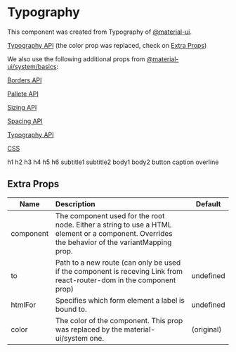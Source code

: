 
<Meta title="Components/atoms/Typography" component={Typography} />

# Typography

This component was created from Typography of [@material-ui](https://material-ui.com).

[Typography API](https://material-ui.com/api/typography) (the color prop was replaced, check on [Extra Props](#extra-props))

We also use the following additional props from [@material-ui/system/basics](https://material-ui.com/system/basics):

[Borders API](https://material-ui.com/system/borders)

[Pallete API](https://material-ui.com/system/pallete)

[Sizing API](https://material-ui.com/system/sizing)

[Spacing API](https://material-ui.com/system/spacing)

[Typography API](https://material-ui.com/system/typography)

[CSS](https://material-ui.com/system/basics/#css-property)

<Preview>
  <Story name="typography">
    <Box display="flex" flexDirection="column">
      <Typography variant="h1">h1</Typography>
      <Typography variant="h2">h2</Typography>
      <Typography variant="h3">h3</Typography>
      <Typography variant="h4">h4</Typography>
      <Typography variant="h5">h5</Typography>
      <Typography variant="h6">h6</Typography>
      <Typography variant="subtitle1">subtitle1</Typography>
      <Typography variant="subtitle2">subtitle2</Typography>
      <Typography variant="body1">body1</Typography>
      <Typography variant="body2">body2</Typography>
      <Typography variant="button">button</Typography>
      <Typography variant="caption">caption</Typography>
      <Typography variant="overline">overline</Typography>
    </Box>
  </Story>
</Preview>

## Extra Props

| Name      | Description                                                                                                                                    | Default    |
| --------- | :--------------------------------------------------------------------------------------------------------------------------------------------- | ---------- |
| component | The component used for the root node. Either a string to use a HTML element or a component. Overrides the behavior of the variantMapping prop. |            |
| to        | Path to a new route (can only be used if the component is receving Link from react-router-dom in the component prop)                           | undefined  |
| htmlFor   | Specifies which form element a label is bound to.                                                                                              | undefined  |
| color     | The color of the component. This prop was replaced by the material-ui/system one.                                                              | (original) |
